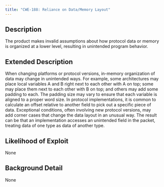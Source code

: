 ```yaml
---
title: "CWE-188: Reliance on Data/Memory Layout"
---
```


## Description
The product makes invalid assumptions about how protocol data or memory is organized at a lower level, resulting in unintended program behavior.

## Extended Description

When changing platforms or protocol versions, in-memory organization of data may change in unintended ways. For example, some architectures may place local variables A and B right next to each other with A on top; some may place them next to each other with B on top; and others may add some padding to each. The padding size may vary to ensure that each variable is aligned to a proper word size.
In protocol implementations, it is common to calculate an offset relative to another field to pick out a specific piece of data. Exceptional conditions, often involving new protocol versions, may add corner cases that change the data layout in an unusual way. The result can be that an implementation accesses an unintended field in the packet, treating data of one type as data of another type.


## Likelihood of Exploit
None

## Background Detail
None
        